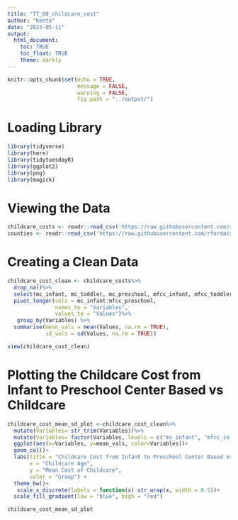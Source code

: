 ```yaml
---
title: "TT_08_childcare_cost"
author: "Kenta"
date: "2023-05-11"
output: 
  html_document:
    toc: TRUE
    toc_float: TRUE
    theme: darkly
---
```


```r
knitr::opts_chunk$set(echo = TRUE,
                      message = FALSE,
                      warning = FALSE,
                      fig.path = "../output/")
```

# Loading Library

```r
library(tidyverse)
library(here)
library(tidytuesdayR)
library(ggplot2)
library(png)
library(magick)
```

# Viewing the Data

```r

childcare_costs <- readr::read_csv('https://raw.githubusercontent.com/rfordatascience/tidytuesday/master/data/2023/2023-05-09/childcare_costs.csv')
counties <- readr::read_csv('https://raw.githubusercontent.com/rfordatascience/tidytuesday/master/data/2023/2023-05-09/counties.csv')
```

# Creating a Clean Data

```r
childcare_cost_clean <- childcare_costs%>%
  drop_na()%>%
  select(mc_infant, mc_toddler, mc_preschool, mfcc_infant, mfcc_toddler, mfcc_preschool)%>%
  pivot_longer(cols = mc_infant:mfcc_preschool, 
               names_to = "Variables", 
               values_to = "Values")%>%
   group_by(Variables) %>% 
  summarise(mean_vals = mean(Values, na.rm = TRUE), 
            sd_vals = sd(Values, na.rm = TRUE))

view(childcare_cost_clean)
```

# Plotting the Childcare Cost from Infant to Preschool Center Based vs Childcare

```r
childcare_cost_mean_sd_plot <-childcare_cost_clean%>%
  mutate(Variables= str_trim(Variables))%>%
  mutate(Variables= factor(Variables, levels = c("mc_infant", "mfcc_infant", "mc_toddler", "mfcc_toddler", "mc_preschool", "mfcc_preschool")))%>%
  ggplot(aes(x=Variables, y=mean_vals, color=Variables))+
  geom_col()+
  labs(title = "Childcare Cost from Infant to Preschool Center Based vs Childcare",
       x = "Childcare Age",
       y = "Mean Cost of Childcare",
       color = "Group") +
  theme_bw()+
   scale_x_discrete(labels = function(x) str_wrap(x, width = 0.5))+
  scale_fill_gradient(low = "blue", high = "red")

childcare_cost_mean_sd_plot
```

